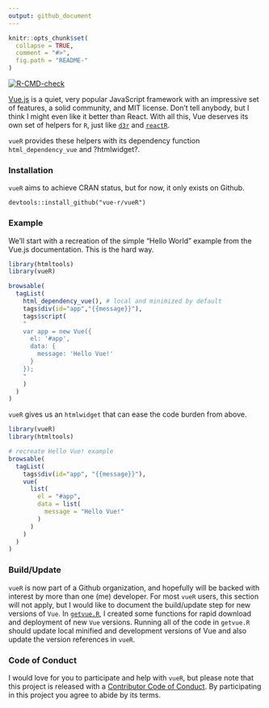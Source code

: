 ```yaml
---
output: github_document
---
```


<!-- README.md is generated from README.Rmd. Please edit that file -->

```r
knitr::opts_chunk$set(
  collapse = TRUE,
  comment = "#>",
  fig.path = "README-"
)
```

<!-- badges: start -->
[![R-CMD-check](https://github.com/vue-r/vueR/workflows/R-CMD-check/badge.svg)](https://github.com/vue-r/vueR/actions)
<!-- badges: end -->

[Vue.js](https://vuejs.org) is a quiet, very popular JavaScript framework with an impressive set of features, a solid community, and MIT license.  Don't tell anybody, but I think I might even like it better than React.  With all this, Vue deserves its own set of helpers for `R`, just like [`d3r`](https://github.com/timelyportfolio/d3r) and [`reactR`](https://github.com/react-r/reactR).

`vueR` provides these helpers with its dependency function `html_dependency_vue` and ?htmlwidget?.


### Installation

`vueR` aims to achieve CRAN status, but for now, it only exists on Github.

```
devtools::install_github("vue-r/vueR")
```

### Example

We'll start with a recreation of the simple "Hello World" example from the Vue.js documentation.  This is the hard way.

```r
library(htmltools)
library(vueR)

browsable(
  tagList(
    html_dependency_vue(), # local and minimized by default
    tags$div(id="app","{{message}}"),
    tags$script(
    "
    var app = new Vue({
      el: '#app',
      data: {
        message: 'Hello Vue!'
      }
    });
    "
    )
  )
)
```

`vueR` gives us an `htmlwidget` that can ease the code burden from above.

```r
library(vueR)
library(htmltools)

# recreate Hello Vue! example
browsable(
  tagList(
    tags$div(id="app", "{{message}}"),
    vue(
      list(
        el = "#app",
        data = list(
          message = "Hello Vue!"
        )
      )
    )
  )
)
```

### Build/Update

`vueR` is now part of a Github organization, and hopefully will be backed with interest by more than one (me) developer.  For most `vueR` users, this section will not apply, but I would like to document the build/update step for new versions of `Vue`.  In [`getvue.R`](https://github.com/vue-r/vueR/blob/master/build/getvue.R), I created some functions for rapid download and deployment of new `Vue` versions.  Running all of the code in `getvue.R` should update local minified and development versions of Vue and also update the version references in `vueR`.

### Code of Conduct

I would love for you to participate and help with `vueR`, but please note that this project is released with a [Contributor Code of Conduct](CONDUCT.md). By participating in this project you agree to abide by its terms.
